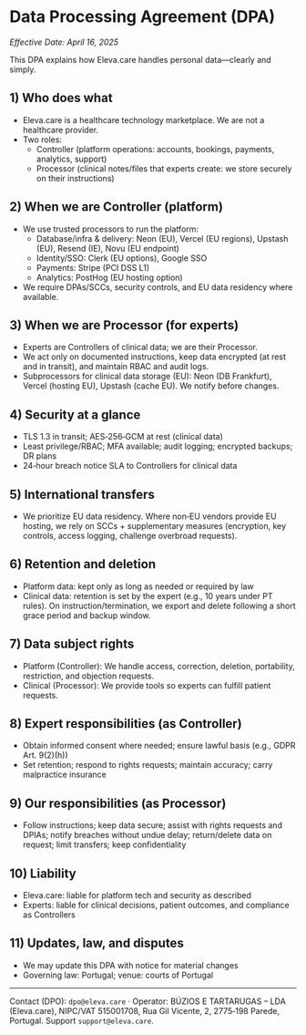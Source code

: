 # Data Processing Agreement (DPA)

_Effective Date: April 16, 2025_

This DPA explains how Eleva.care handles personal data—clearly and simply.

## 1) Who does what

- Eleva.care is a healthcare technology marketplace. We are not a healthcare provider.
- Two roles:
  - Controller (platform operations: accounts, bookings, payments, analytics, support)
  - Processor (clinical notes/files that experts create: we store securely on their instructions)

## 2) When we are Controller (platform)

- We use trusted processors to run the platform:
  - Database/infra & delivery: Neon (EU), Vercel (EU regions), Upstash (EU), Resend (IE), Novu (EU endpoint)
  - Identity/SSO: Clerk (EU options), Google SSO
  - Payments: Stripe (PCI DSS L1)
  - Analytics: PostHog (EU hosting option)
- We require DPAs/SCCs, security controls, and EU data residency where available.

## 3) When we are Processor (for experts)

- Experts are Controllers of clinical data; we are their Processor.
- We act only on documented instructions, keep data encrypted (at rest and in transit), and maintain RBAC and audit logs.
- Subprocessors for clinical data storage (EU): Neon (DB Frankfurt), Vercel (hosting EU), Upstash (cache EU). We notify before changes.

## 4) Security at a glance

- TLS 1.3 in transit; AES‑256‑GCM at rest (clinical data)
- Least privilege/RBAC; MFA available; audit logging; encrypted backups; DR plans
- 24‑hour breach notice SLA to Controllers for clinical data

## 5) International transfers

- We prioritize EU data residency. Where non‑EU vendors provide EU hosting, we rely on SCCs + supplementary measures (encryption, key controls, access logging, challenge overbroad requests).

## 6) Retention and deletion

- Platform data: kept only as long as needed or required by law
- Clinical data: retention is set by the expert (e.g., 10 years under PT rules). On instruction/termination, we export and delete following a short grace period and backup window.

## 7) Data subject rights

- Platform (Controller): We handle access, correction, deletion, portability, restriction, and objection requests.
- Clinical (Processor): We provide tools so experts can fulfill patient requests.

## 8) Expert responsibilities (as Controller)

- Obtain informed consent where needed; ensure lawful basis (e.g., GDPR Art. 9(2)(h))
- Set retention; respond to rights requests; maintain accuracy; carry malpractice insurance

## 9) Our responsibilities (as Processor)

- Follow instructions; keep data secure; assist with rights requests and DPIAs; notify breaches without undue delay; return/delete data on request; limit transfers; keep confidentiality

## 10) Liability

- Eleva.care: liable for platform tech and security as described
- Experts: liable for clinical decisions, patient outcomes, and compliance as Controllers

## 11) Updates, law, and disputes

- We may update this DPA with notice for material changes
- Governing law: Portugal; venue: courts of Portugal

---

Contact (DPO): `dpo@eleva.care` · Operator: BÚZIOS E TARTARUGAS – LDA (Eleva.care), NIPC/VAT 515001708, Rua Gil Vicente, 2, 2775‑198 Parede, Portugal. Support `support@eleva.care`.
